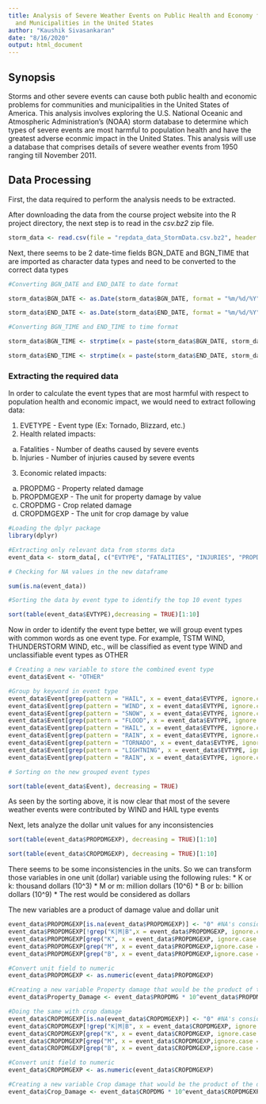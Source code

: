 ```yaml
---
title: Analysis of Severe Weather Events on Public Health and Economy for Communities
  and Municipalities in the United States
author: "Kaushik Sivasankaran"
date: "8/16/2020"
output: html_document
---
```

## Synopsis

Storms and other severe events can cause both public health and economic problems for communities and municipalities in the United States of America. This analysis involves exploring the U.S. National Oceanic and Atmospheric Administration's (NOAA) storm database to determine which types of severe events are most harmful to population health and have the greatest adverse econmic impact in the United States. This analysis will use a database that comprises details of severe weather events from 1950 ranging till November 2011.

## Data Processing

First, the data required to perform the analysis needs to be extracted.

After downloading the data from the course project website into the R project directory, the next step is to read in the *csv.bz2* zip file.

```r

storm_data <- read.csv(file = "repdata_data_StormData.csv.bz2", header = TRUE, sep = ",", as.is = TRUE)

```
Next, there seems to be 2 date-time fields BGN_DATE and BGN_TIME that are imported as character data types and need to be converted to the correct data types

``` r


#Converting BGN_DATE and END_DATE to date format

storm_data$BGN_DATE <- as.Date(storm_data$BGN_DATE, format = "%m/%d/%Y")

storm_data$END_DATE <- as.Date(storm_data$END_DATE, format = "%m/%d/%Y")

#Converting BGN_TIME and END_TIME to time format

storm_data$BGN_TIME <- strptime(x = paste(storm_data$BGN_DATE, storm_data$BGN_TIME, sep = ""), format = "%Y-%m-%d %I%M")

storm_data$END_TIME <- strptime(x = paste(storm_data$END_DATE, storm_data$END_TIME, sep = ""), format = "%Y-%m-%d %I%M")


```

### Extracting the required data
In order to calculate the event types that are most harmful with respect to population health and economic impact, we would need to extract following data:

1. EVETYPE - Event type (Ex: Tornado, Blizzard, etc.)
2. Health related impacts:
  a. Fatalities - Number of deaths caused by severe events
  b. Injuries - Number of injuries caused by severe events
3. Economic related impacts:
  a. PROPDMG - Property related damage
  b. PROPDMGEXP - The unit for property damage by value
  c. CROPDMG - Crop related damage
  d. CROPDMGEXP - The unit for crop damage by value
  
```r
#Loading the dplyr package
library(dplyr)

#Extracting only relevant data from storms data
event_data <- storm_data[, c("EVTYPE", "FATALITIES", "INJURIES", "PROPDMG", "PROPDMGEXP", "CROPDMG", "CROPDMGEXP")]

# Checking for NA values in the new dataframe

sum(is.na(event_data))

#Sorting the data by event type to identify the top 10 event types

sort(table(event_data$EVTYPE),decreasing = TRUE)[1:10]

```
Now in order to identify the event type better, we will group event types with common words as one event type. For example, TSTM WIND, THUNDERSTORM WIND, etc., will be classified as event type WIND and unclassifiable event types as OTHER

``` r
# Creating a new variable to store the combined event type
event_data$Event <- "OTHER"

#Group by keyword in event type
event_data$Event[grep(pattern = "HAIL", x = event_data$EVTYPE, ignore.case = TRUE)] <- "HAIL"
event_data$Event[grep(pattern = "WIND", x = event_data$EVTYPE, ignore.case = TRUE)] <- "WIND"
event_data$Event[grep(pattern = "SNOW", x = event_data$EVTYPE, ignore.case = TRUE)] <- "SNOW"
event_data$Event[grep(pattern = "FLOOD", x = event_data$EVTYPE, ignore.case = TRUE)] <- "FLOOD"
event_data$Event[grep(pattern = "HAIL", x = event_data$EVTYPE, ignore.case = TRUE)] <- "HAIL"
event_data$Event[grep(pattern = "RAIN", x = event_data$EVTYPE, ignore.case = TRUE)] <- "RAIN"
event_data$Event[grep(pattern = "TORNADO", x = event_data$EVTYPE, ignore.case = TRUE)] <- "TORNADO"
event_data$Event[grep(pattern = "LIGHTNING", x = event_data$EVTYPE, ignore.case = TRUE)] <- "LIGHTNING"
event_data$Event[grep(pattern = "RAIN", x = event_data$EVTYPE, ignore.case = TRUE)] <- "RAIN"

# Sorting on the new grouped event types

sort(table(event_data$Event), decreasing = TRUE)

```

As seen by the sorting above, it is now clear that most of the severe weather events were contributed by WIND and HAIL type events

Next, lets analyze the dollar unit values for any inconsistencies

```r

sort(table(event_data$PROPDMGEXP), decreasing = TRUE)[1:10]

sort(table(event_data$CROPDMGEXP), decreasing = TRUE)[1:10]
```

There seems to be some inconsistencies in the units. So we can transform those variables in one unit (dollar) variable using the following rules:
* K or k: thousand dollars (10^3)
* M or m: million dollars (10^6)
* B or b: billion dollars (10^9)
* The rest would be considered as dollars

The new variables are a product of damage value and dollar unit

```r
event_data$PROPDMGEXP[is.na(event_data$PROPDMGEXP)] <- "0" #NA's considered as unit dollars
event_data$PROPDMGEXP[!grep("K|M|B",x = event_data$PROPDMGEXP, ignore.case = TRUE)] <- "0" #Anything other than K,M,B are considered unit dollars
event_data$PROPDMGEXP[grep("K", x = event_data$PROPDMGEXP, ignore.case = TRUE)] <- "3"
event_data$PROPDMGEXP[grep("M", x = event_data$PROPDMGEXP,ignore.case = TRUE)] <- "6"
event_data$PROPDMGEXP[grep("B", x = event_data$PROPDMGEXP,ignore.case = TRUE)] <- "9"

#Convert unit field to numeric
event_data$PROPDMGEXP <- as.numeric(event_data$PROPDMGEXP)

#Creating a new variable Property damage that would be the product of the dollar value and the unit
event_data$Property_Damage <- event_data$PROPDMG * 10^event_data$PROPDMGEXP

#Doing the same with crop damage
event_data$CROPDMGEXP[is.na(event_data$CROPDMGEXP)] <- "0" #NA's considered as unit dollars
event_data$CROPDMGEXP[!grep("K|M|B", x = event_data$CROPDMGEXP, ignore.case = TRUE)] <- "0" #Anything other than K,M,B are considered unit dollars
event_data$CROPDMGEXP[grep("K", x = event_data$CROPDMGEXP, ignore.case = TRUE)] <- "3"
event_data$CROPDMGEXP[grep("M", x = event_data$CROPDMGEXP,ignore.case = TRUE)] <- "6"
event_data$CROPDMGEXP[grep("B", x = event_data$CROPDMGEXP,ignore.case = TRUE)] <- "9"

#Convert unit field to numeric
event_data$CROPDMGEXP <- as.numeric(event_data$CROPDMGEXP)

#Creating a new variable Crop damage that would be the product of the dollar value and the unit
event_data$Crop_Damage <- event_data$CROPDMG * 10^event_data$CROPDMGEXP

```